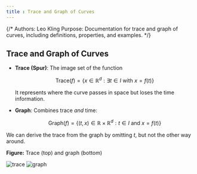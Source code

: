 ```yaml
---
title : Trace and Graph of Curves
---
```


{/*
Authors: Leo Kling
Purpose: Documentation for trace and graph of curves, including definitions, properties, and examples.
*/}

## Trace and Graph of Curves


* **Trace (Spur)**: The image set of the function

  $$
  \text{Trace}(f) = \{x \in \mathbb{R}^d : \exists t \in I \text{ with } x = f(t)\}
  $$

  It represents where the curve passes in space but loses the time information.

* **Graph**: Combines trace *and* time:

  $$
  \text{Graph}(f) = \{(t, x) \in \mathbb{R} \times \mathbb{R}^d : t \in I \text{ and } x = f(t)\}
  $$

We can derive the trace from the graph by omitting $t$, but not the other way around.

**Figure:**
Trace (top) and graph (bottom)

![trace](/docs/spur.png)
![graph](/docs/graph.png)

